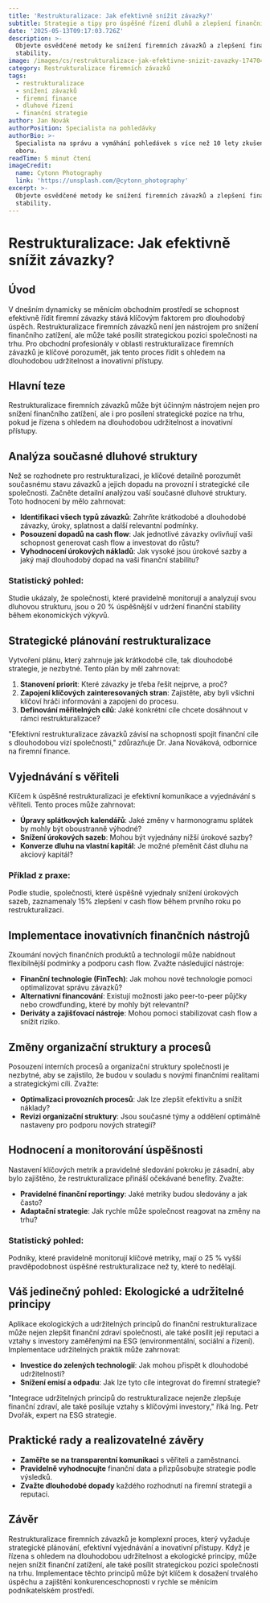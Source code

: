 ```yaml
---
title: 'Restrukturalizace: Jak efektivně snížit závazky?'
subtitle: Strategie a tipy pro úspěšné řízení dluhů a zlepšení finančního zdraví
date: '2025-05-13T09:17:03.726Z'
description: >-
  Objevte osvědčené metody ke snížení firemních závazků a zlepšení finanční
  stability.
image: /images/cs/restrukturalizace-jak-efektivne-snizit-zavazky-1747041423538.jpg
category: Restrukturalizace firemních závazků
tags:
  - restrukturalizace
  - snížení závazků
  - firemní finance
  - dluhové řízení
  - finanční strategie
author: Jan Novák
authorPosition: Specialista na pohledávky
authorBio: >-
  Specialista na správu a vymáhání pohledávek s více než 10 lety zkušeností v
  oboru.
readTime: 5 minut čtení
imageCredit:
  name: Cytonn Photography
  link: 'https://unsplash.com/@cytonn_photography'
excerpt: >-
  Objevte osvědčené metody ke snížení firemních závazků a zlepšení finanční
  stability.
---
```

# Restrukturalizace: Jak efektivně snížit závazky?

## Úvod

V dnešním dynamicky se měnícím obchodním prostředí se schopnost efektivně řídit firemní závazky stává klíčovým faktorem pro dlouhodobý úspěch. Restrukturalizace firemních závazků není jen nástrojem pro snížení finančního zatížení, ale může také posílit strategickou pozici společnosti na trhu. Pro obchodní profesionály v oblasti restrukturalizace firemních závazků je klíčové porozumět, jak tento proces řídit s ohledem na dlouhodobou udržitelnost a inovativní přístupy.

## Hlavní teze

Restrukturalizace firemních závazků může být účinným nástrojem nejen pro snížení finančního zatížení, ale i pro posílení strategické pozice na trhu, pokud je řízena s ohledem na dlouhodobou udržitelnost a inovativní přístupy.

## Analýza současné dluhové struktury

Než se rozhodnete pro restrukturalizaci, je klíčové detailně porozumět současnému stavu závazků a jejich dopadu na provozní i strategické cíle společnosti. Začněte detailní analýzou vaší současné dluhové struktury. Toto hodnocení by mělo zahrnovat:

- **Identifikaci všech typů závazků**: Zahrňte krátkodobé a dlouhodobé závazky, úroky, splatnost a další relevantní podmínky.
- **Posouzení dopadů na cash flow**: Jak jednotlivé závazky ovlivňují vaši schopnost generovat cash flow a investovat do růstu?
- **Vyhodnocení úrokových nákladů**: Jak vysoké jsou úrokové sazby a jaký mají dlouhodobý dopad na vaši finanční stabilitu?

### Statistický pohled:
Studie ukázaly, že společnosti, které pravidelně monitorují a analyzují svou dluhovou strukturu, jsou o 20 % úspěšnější v udržení finanční stability během ekonomických výkyvů.

## Strategické plánování restrukturalizace

Vytvoření plánu, který zahrnuje jak krátkodobé cíle, tak dlouhodobé strategie, je nezbytné. Tento plán by měl zahrnovat:

1. **Stanovení priorit**: Které závazky je třeba řešit nejprve, a proč?
2. **Zapojení klíčových zainteresovaných stran**: Zajistěte, aby byli všichni klíčoví hráči informováni a zapojeni do procesu.
3. **Definování měřitelných cílů**: Jaké konkrétní cíle chcete dosáhnout v rámci restrukturalizace?

"Efektivní restrukturalizace závazků závisí na schopnosti spojit finanční cíle s dlouhodobou vizí společnosti," zdůrazňuje Dr. Jana Nováková, odbornice na firemní finance.

## Vyjednávání s věřiteli

Klíčem k úspěšné restrukturalizaci je efektivní komunikace a vyjednávání s věřiteli. Tento proces může zahrnovat:

- **Úpravy splátkových kalendářů**: Jaké změny v harmonogramu splátek by mohly být oboustranně výhodné?
- **Snížení úrokových sazeb**: Mohou být vyjednány nižší úrokové sazby?
- **Konverze dluhu na vlastní kapitál**: Je možné přeměnit část dluhu na akciový kapitál?

### Příklad z praxe:
Podle studie, společnosti, které úspěšně vyjednaly snížení úrokových sazeb, zaznamenaly 15% zlepšení v cash flow během prvního roku po restrukturalizaci.

## Implementace inovativních finančních nástrojů

Zkoumání nových finančních produktů a technologií může nabídnout flexibilnější podmínky a podporu cash flow. Zvažte následující nástroje:

- **Finanční technologie (FinTech)**: Jak mohou nové technologie pomoci optimalizovat správu závazků?
- **Alternativní financování**: Existují možnosti jako peer-to-peer půjčky nebo crowdfunding, které by mohly být relevantní?
- **Deriváty a zajišťovací nástroje**: Mohou pomoci stabilizovat cash flow a snížit riziko.

## Změny organizační struktury a procesů

Posouzení interních procesů a organizační struktury společnosti je nezbytné, aby se zajistilo, že budou v souladu s novými finančními realitami a strategickými cíli. Zvažte:

- **Optimalizaci provozních procesů**: Jak lze zlepšit efektivitu a snížit náklady?
- **Revizi organizační struktury**: Jsou současné týmy a oddělení optimálně nastaveny pro podporu nových strategií?

## Hodnocení a monitorování úspěšnosti

Nastavení klíčových metrik a pravidelné sledování pokroku je zásadní, aby bylo zajištěno, že restrukturalizace přináší očekávané benefity. Zvažte:

- **Pravidelné finanční reportingy**: Jaké metriky budou sledovány a jak často?
- **Adaptační strategie**: Jak rychle může společnost reagovat na změny na trhu?

### Statistický pohled:
Podniky, které pravidelně monitorují klíčové metriky, mají o 25 % vyšší pravděpodobnost úspěšné restrukturalizace než ty, které to nedělají.

## Váš jedinečný pohled: Ekologické a udržitelné principy

Aplikace ekologických a udržitelných principů do finanční restrukturalizace může nejen zlepšit finanční zdraví společnosti, ale také posílit její reputaci a vztahy s investory zaměřenými na ESG (environmentální, sociální a řízení). Implementace udržitelných praktik může zahrnovat:

- **Investice do zelených technologií**: Jak mohou přispět k dlouhodobé udržitelnosti?
- **Snížení emisí a odpadu**: Jak lze tyto cíle integrovat do firemní strategie?

"Integrace udržitelných principů do restrukturalizace nejenže zlepšuje finanční zdraví, ale také posiluje vztahy s klíčovými investory," říká Ing. Petr Dvořák, expert na ESG strategie.

## Praktické rady a realizovatelné závěry

- **Zaměřte se na transparentní komunikaci** s věřiteli a zaměstnanci.
- **Pravidelně vyhodnocujte** finanční data a přizpůsobujte strategie podle výsledků.
- **Zvažte dlouhodobé dopady** každého rozhodnutí na firemní strategii a reputaci.

## Závěr

Restrukturalizace firemních závazků je komplexní proces, který vyžaduje strategické plánování, efektivní vyjednávání a inovativní přístupy. Když je řízena s ohledem na dlouhodobou udržitelnost a ekologické principy, může nejen snížit finanční zatížení, ale také posílit strategickou pozici společnosti na trhu. Implementace těchto principů může být klíčem k dosažení trvalého úspěchu a zajištění konkurenceschopnosti v rychle se měnícím podnikatelském prostředí.
